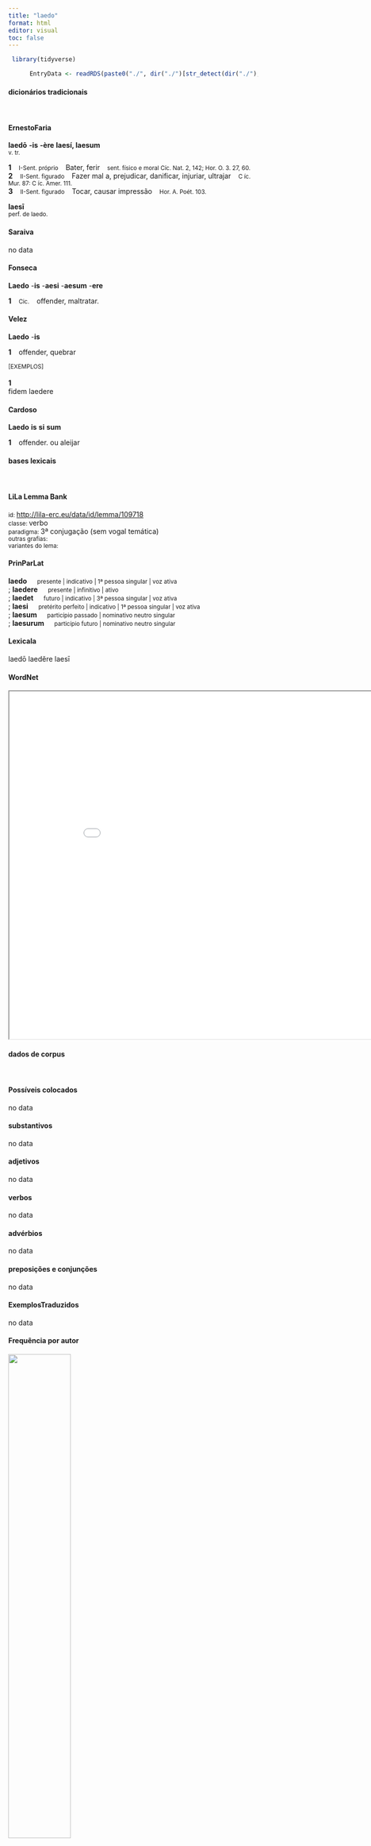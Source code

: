 ```yaml
---
title: "laedo"
format: html
editor: visual
toc: false
---
```



```r
 library(tidyverse) 

      EntryData <- readRDS(paste0("./", dir("./")[str_detect(dir("./"), "_xx108-97-101-100-111xx_.rds")]))

```


#### dicionários tradicionais

&emsp;




::: panel-tabset

#### ErnestoFaria

<b>laedō</b> <b>-is</b> <b>-ère</b> <b>laesí, laesum</b> <br> <small>v. tr.</small> <br> <small></small>   <p> <b>1</b> &ensp; <small>I-Sent. próprio</small> &ensp; Bater, ferir &ensp; <small>sent. físico e moral Cíc. Nat. 2, 142; Hor. O. 3. 27, 60.</small> <br> <b>2</b> &ensp; <small>II-Sent. figurado</small> &ensp; Fazer mal a, prejudicar, danificar, injuriar, ultrajar &ensp; <small>C íc. Mur. 87: C íc. Amer. 111.</small> <br> <b>3</b> &ensp; <small>II-Sent. figurado</small> &ensp; Tocar, causar impressão &ensp; <small>Hor. A. Poét. 103.</small> </p> 
 <b>laesī</b> <br> <small>perf. de laedo.</small> <br> <small></small>




#### Saraiva

no data




#### Fonseca

<b>Laedo</b> -<b>is</b> -<b>aesi</b> -<b>aesum</b> -<b>ere</b>   <p> <b>1</b> &ensp; <small>Cic.</small> &ensp; offender, maltratar. </p>




#### Velez

<b>Laedo</b> -<b>is</b>   <p> <b>1</b> &ensp; offender, quebrar </p>   <p><small>[EXEMPLOS]</small><br> <br><b>1</b><br>fidem laedere </p>




#### Cardoso

<b>Laedo</b> <b>is</b> <b>si</b> <b>sum</b>   <p> <b>1</b> &ensp; offender. ou aleijar </p>


:::



#### bases lexicais

&emsp;






::: panel-tabset

#### LiLa Lemma Bank

<small> id: </small> <a href=' http://lila-erc.eu/data/id/lemma/109718 ' target="_blank"> http://lila-erc.eu/data/id/lemma/109718 </a> <br>
<small> classe: </small> verbo    <br>
<small> paradigma: </small> 3ª conjugação (sem vogal temática) <br>
<small> outras grafias: </small>  <br>
<small> variantes do lema: </small>  <br>





#### PrinParLat

<b> laedo </b>&emsp;<small> presente | indicativo | 1ª pessoa singular | voz ativa </small><br>
; <b> laedere </b>&emsp;<small> presente | infinitivo | ativo </small><br>
; <b> laedet </b>&emsp;<small> futuro | indicativo | 3ª pessoa singular | voz ativa </small><br>
; <b> laesi </b>&emsp;<small> pretérito perfeito | indicativo | 1ª pessoa singular | voz ativa </small><br>
; <b> laesum </b>&emsp;<small> particípio passado | nominativo neutro singular </small><br>
; <b> laesurum </b>&emsp;<small> particípio futuro | nominativo neutro singular </small><br>





#### Lexicala

laedō 
 laedĕre 
 laesī




#### WordNet

<iframe width='900' height='700' src='Media/Tree__xx108-97-101-100-111xx__sem_type_lexemes_pt.html'>

</iframe>


:::



#### dados de corpus

&emsp;




::: panel-tabset

#### Possíveis colocados

no data




#### substantivos

no data




#### adjetivos

no data




#### verbos

no data




#### advérbios

no data




#### preposições e conjunções

no data


:::



::: panel-tabset

#### ExemplosTraduzidos

no data




#### Frequência por autor

![](./Media/barchart__xx108-97-101-100-111xx__lemma_BY_author_Frequencies.webp){width=50% fig-alt='This charts plots the frequency of lemma by author_Frequencies. The Phaedrus subcorpus registers the highest normalized frequency, with the value of 10.63 and an absolute frequency of 7. The Ovidius subcorpus follows, with a normalized frequency of 6.86 and an absolute frequency of 4. the subcorpus with the least normalized frequency is Sallustius with the normalized value of 0 and an absolute freqeuncy of 0. here are all the values: subcorpus: Caesar ; normalized frequency: 1 ; absolute frequency: 0.377672029609487. subcorpus: Cicero ; normalized frequency: 9 ; absolute frequency: 0.560663825969948. subcorpus: Horatius ; normalized frequency: 4 ; absolute frequency: 3.55208240831187. subcorpus: Ovidius ; normalized frequency: 4 ; absolute frequency: 6.86341798215511. subcorpus: Phaedrus ; normalized frequency: 7 ; absolute frequency: 10.6269925611052. subcorpus: Sallustius ; normalized frequency: 0 ; absolute frequency: 0. subcorpus: Seneca ; normalized frequency: 3 ; absolute frequency: 0.559899964539669. subcorpus: Suetonius ; normalized frequency: 0 ; absolute frequency: 0. subcorpus: Tacitus ; normalized frequency: 0 ; absolute frequency: 0. subcorpus: Vergilius ; normalized frequency: 1 ; absolute frequency: 1.93050193050193. subcorpus: Hieronymus ; normalized frequency: 0 ; absolute frequency: 0'}




#### Frequência por gênero

![](./Media/barchart__xx108-97-101-100-111xx__lemma_BY_genre_Frequencies.webp){width=50% fig-alt='This charts plots the frequency of lemma by genre_Frequencies. The Poesia.didática subcorpus registers the highest normalized frequency, with the value of 9.33 and an absolute frequency of 11. The Poesia.lírica subcorpus follows, with a normalized frequency of 3.37 and an absolute frequency of 4. the subcorpus with the least normalized frequency is Poesia.trágica with the normalized value of 0 and an absolute freqeuncy of 0. here are all the values: subcorpus: Prosa.histórica ; normalized frequency: 1 ; absolute frequency: 0.243433384454344. subcorpus: Prosa.filosófica ; normalized frequency: 3 ; absolute frequency: 0.494225795291676. subcorpus: Prosa.oratória ; normalized frequency: 5 ; absolute frequency: 0.480062984263535. subcorpus: Prosa.epistolográfica ; normalized frequency: 4 ; absolute frequency: 1.05991149738997. subcorpus: Poesia.lírica ; normalized frequency: 4 ; absolute frequency: 3.36502061075124. subcorpus: Poesia.didática ; normalized frequency: 11 ; absolute frequency: 9.33073203834083. subcorpus: Poesia.trágica ; normalized frequency: 0 ; absolute frequency: 0. subcorpus: Poesia.épica ; normalized frequency: 1 ; absolute frequency: 1.93050193050193. subcorpus: Prosa.ficcional ; normalized frequency: 0 ; absolute frequency: 0'}




#### Frequência por século

![](./Media/barchart__xx108-97-101-100-111xx__lemma_BY_period_Frequencies.webp){width=50% fig-alt='This charts plots the frequency of lemma by period_Frequencies. The I.d.C. subcorpus registers the highest normalized frequency, with the value of 2.14 and an absolute frequency of 14. The I.a.C. subcorpus follows, with a normalized frequency of 0.7 and an absolute frequency of 15. the subcorpus with the least normalized frequency is II.d.C. with the normalized value of 0 and an absolute freqeuncy of 0. here are all the values: subcorpus: I.a.C. ; normalized frequency: 15 ; absolute frequency: 0.698161508028857. subcorpus: I.d.C. ; normalized frequency: 14 ; absolute frequency: 2.14165519351384. subcorpus: II.d.C. ; normalized frequency: 0 ; absolute frequency: 0. subcorpus: IV.d.C. ; normalized frequency: 0 ; absolute frequency: 0'}


:::

